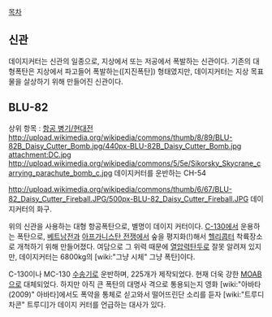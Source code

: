 [[목차]]
== 신관 ==
데이지커터는 신관의 일종으로, 지상에서 또는 저공에서 폭발하는 신관이다. 기존의 대형폭탄은 지상에서 파고들어 폭발하는([지진폭탄]) 형태였지만, 데이지커터는 지상 목표물을 살상하기 위해 만들어진 신관이다.

== BLU-82 ==
상위 항목 : [[항공 병기/현대전]]
http://upload.wikimedia.org/wikipedia/commons/thumb/8/89/BLU-82B_Daisy_Cutter_Bomb.jpg/440px-BLU-82B_Daisy_Cutter_Bomb.jpg
attachment:DC.jpg
http://upload.wikimedia.org/wikipedia/commons/5/5e/Sikorsky_Skycrane_carrying_parachute_bomb_c.jpg
데이지커터를 운반하는 CH-54

http://upload.wikimedia.org/wikipedia/commons/thumb/6/67/BLU-82_Daisy_Cutter_Fireball.JPG/500px-BLU-82_Daisy_Cutter_Fireball.JPG
데이지커터의 화구.

{{{#!html 
<iframe width="420" height="315" src="//www.youtube.com/embed/j2ZcIyzYnjU" frameborder="0" allowfullscreen></iframe>
}}}
위의 신관을 사용하는 대형 항공폭탄으로, 별명이 데이지 커터이다. [[C-130]]에서 운용하는 폭탄으로, [[베트남전]]과 [[아프가니스탄 전쟁]]에서 숲을 평지화(!)해서 [[헬리콥터]] 착륙장소로 개척하기 위해 만들어졌다. 여담으로 그 위력 때문에 [[열압력탄두]]로 잘못 알려져 있지만, 데이지커터는 6800kg의 [wiki:"그냥 시체" 그냥 폭탄]이다. 

C-130이나 MC-130 [[수송기]]로 운반하며, 225개가 제작되었다. 현재 더욱 강한 [[MOAB]]으로 대체되었다. 하지만 아직 큰 폭탄의 대명사 격으로 통용되는지 영화 [wiki:"아바타(2009)" 아바타]에서도 폭약을 통체로 싣고와서 떨어뜨린단 소리를 듣자 [wiki:"트루디 차콘" 트루디]가 데이지 커터를 언급하는 대사가 있다.
